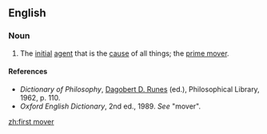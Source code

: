 ==English==

===Noun===
{{en-noun|head=[[first]] [[mover]]}}

# {{lb|en|philosophy}} The [[initial]] [[agent]] that is the [[cause]] of all things; the [[prime mover]].

====References====
* ''Dictionary of Philosophy'', [[w:Dagobert D. Runes|Dagobert D. Runes]] (ed.), Philosophical Library, 1962, p. 110.
* ''Oxford English Dictionary'', 2nd ed., 1989. ''See'' "mover".

[[zh:first mover]]